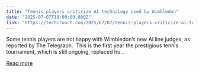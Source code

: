 ```yaml
---
title: "Tennis players criticize AI technology used by Wimbledon"
date: "2025-07-07T18:00:00.000Z"
link: "https://techcrunch.com/2025/07/07/tennis-players-criticize-ai-technology-used-by-wimbledon/"
---
```


Some tennis players are not happy with Wimbledon’s new AI line judges, as reported by The Telegraph.&#160; This is the first year the prestigious tennis tournament, which is still ongoing, replaced hu...

[Read more](https://techcrunch.com/2025/07/07/tennis-players-criticize-ai-technology-used-by-wimbledon/)
